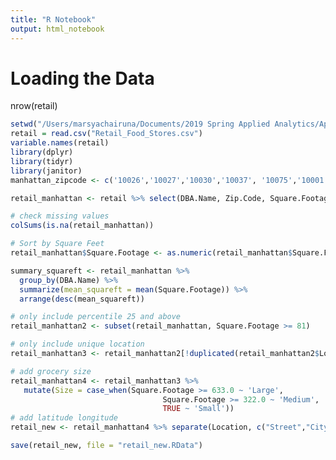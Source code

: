 ```yaml
---
title: "R Notebook"
output: html_notebook
---
```


# Loading the Data
nrow(retail)
```r
setwd("/Users/marsyachairuna/Documents/2019 Spring Applied Analytics/Applied Data Science/Spring2020-Project2-group3/data/")
retail = read.csv("Retail_Food_Stores.csv")
variable.names(retail)
library(dplyr)
library(tidyr)
library(janitor)
manhattan_zipcode <- c('10026','10027','10030','10037',	'10075','10001',	'10011',	'10018',	'10019', '10040','10029','10035','10036','10020','10128','10010','10016','10017','10022','10012','10013','10014',	'10039','10004','10005','10006','10007','10002','10003','10009','10038','10021','10028','10044',	'10065','10023','10024','10025','10280','10031','10032','10033','10034')

retail_manhattan <- retail %>% select(DBA.Name, Zip.Code, Square.Footage, Location) %>% filter(Zip.Code %in% manhattan_zipcode) %>% filter(!Square.Footage == 0)  # only include manhattan & delete observation with 0 square footage 

# check missing values
colSums(is.na(retail_manhattan))
```

```r
# Sort by Square Feet 
retail_manhattan$Square.Footage <- as.numeric(retail_manhattan$Square.Footage)

summary_squareft <- retail_manhattan %>%
  group_by(DBA.Name) %>%
  summarize(mean_squareft = mean(Square.Footage)) %>%
  arrange(desc(mean_squareft))

```

```r
# only include percentile 25 and above
retail_manhattan2 <- subset(retail_manhattan, Square.Footage >= 81)

# only include unique location 
retail_manhattan3 <- retail_manhattan2[!duplicated(retail_manhattan2$Location),]

# add grocery size
retail_manhattan4 <- retail_manhattan3 %>% 
   mutate(Size = case_when(Square.Footage >= 633.0 ~ 'Large',
                                  Square.Footage >= 322.0 ~ 'Medium',
                                  TRUE ~ 'Small'))
# add latitude longitude
retail_new <- retail_manhattan4 %>% separate(Location, c("Street","City","LatLong"), sep = "\n") %>% select(DBA.Name, Zip.Code, Square.Footage, Size, LatLong) %>% extract(LatLong, c("Latitude", "Longitude"), "\\(([^,]+), ([^)]+)\\)")

save(retail_new, file = "retail_new.RData")

```

